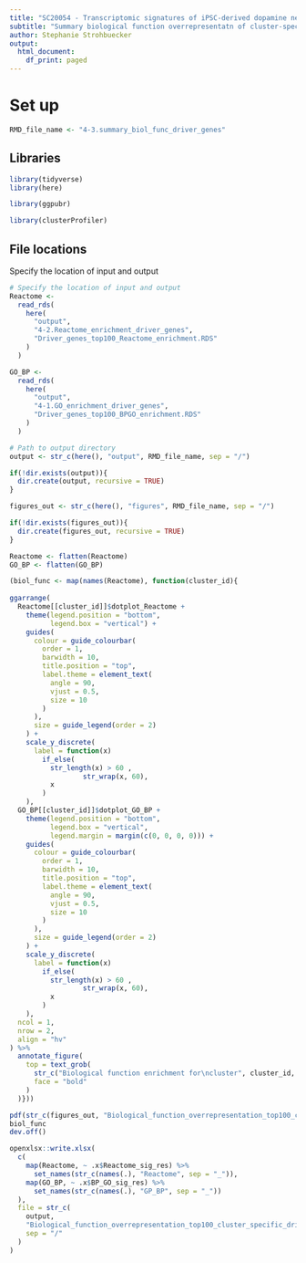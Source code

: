 ```yaml
---
title: "SC20054 - Transcriptomic signatures of iPSC-derived dopamine neurons"
subtitle: "Summary biological function overrepresentatn of cluster-specific driver genes of velocity estimation with scVelo"
author: Stephanie Strohbuecker
output: 
  html_document:
    df_print: paged
---
```


# Set up

```r
RMD_file_name <- "4-3.summary_biol_func_driver_genes"
```


## Libraries

```r
library(tidyverse)
library(here)

library(ggpubr)

library(clusterProfiler)
```

## File locations
Specify the location of input and output
```r
# Specify the location of input and output
Reactome <-
  read_rds(
    here(
      "output",
      "4-2.Reactome_enrichment_driver_genes",
      "Driver_genes_top100_Reactome_enrichment.RDS"
    )
  )

GO_BP <-
  read_rds(
    here(
      "output",
      "4-1.GO_enrichment_driver_genes",
      "Driver_genes_top100_BPGO_enrichment.RDS"
    )
  )

# Path to output directory
output <- str_c(here(), "output", RMD_file_name, sep = "/")

if(!dir.exists(output)){
  dir.create(output, recursive = TRUE)
}

figures_out <- str_c(here(), "figures", RMD_file_name, sep = "/")

if(!dir.exists(figures_out)){
  dir.create(figures_out, recursive = TRUE)
}

```

```r
Reactome <- flatten(Reactome)
GO_BP <- flatten(GO_BP)
```

```r
(biol_func <- map(names(Reactome), function(cluster_id){
  
ggarrange(
  Reactome[[cluster_id]]$dotplot_Reactome +
    theme(legend.position = "bottom",
          legend.box = "vertical") +
    guides(
      colour = guide_colourbar(
        order = 1,
        barwidth = 10,
        title.position = "top",
        label.theme = element_text(
          angle = 90,
          vjust = 0.5,
          size = 10
        )
      ),
      size = guide_legend(order = 2)
    ) +
    scale_y_discrete(
      label = function(x)
        if_else(
          str_length(x) > 60 ,
                  str_wrap(x, 60),
          x
        )
    ),
  GO_BP[[cluster_id]]$dotplot_GO_BP +
    theme(legend.position = "bottom",
          legend.box = "vertical",
          legend.margin = margin(c(0, 0, 0, 0))) +
    guides(
      colour = guide_colourbar(
        order = 1,
        barwidth = 10,
        title.position = "top",
        label.theme = element_text(
          angle = 90,
          vjust = 0.5,
          size = 10
        )
      ),
      size = guide_legend(order = 2)
    ) +
    scale_y_discrete(
      label = function(x)
        if_else(
          str_length(x) > 60 ,
                  str_wrap(x, 60),
          x
        )
    ),
  ncol = 1,
  nrow = 2,
  align = "hv"
) %>%
  annotate_figure(
    top = text_grob(
      str_c("Biological function enrichment for\ncluster", cluster_id, sep = " "),
      face = "bold"
    )
  )}))
```

```r
pdf(str_c(figures_out, "Biological_function_overrepresentation_top100_cluster_specific_driver_genes.pdf", sep = "/"), onefile=TRUE, height = 14, width = 8)
biol_func
dev.off()
```


```r
openxlsx::write.xlsx(
  c(
    map(Reactome, ~ .x$Reactome_sig_res) %>%
      set_names(str_c(names(.), "Reactome", sep = "_")),
    map(GO_BP, ~ .x$BP_GO_sig_res) %>%
      set_names(str_c(names(.), "GP_BP", sep = "_"))
  ),
  file = str_c(
    output,
    "Biological_function_overrepresentation_top100_cluster_specific_driver_genes.xlsx",
    sep = "/"
  )
)
```


